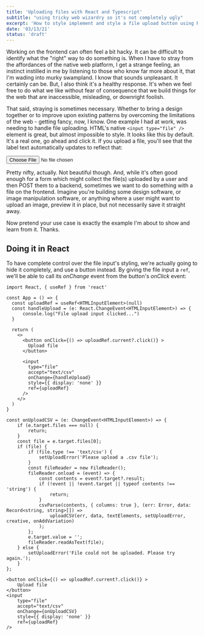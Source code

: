 ```yaml
---
title: 'Uploading files with React and Typescript'
subtitle: "using tricky web wizardry so it's not completely ugly"
excerpt: 'How to style implement and style a file upload button using React and Typescript.'
date: '03/13/21'
status: 'draft'
---
```


<Dropcap>
  Working on the frontend can often feel a bit hacky. It can be difficult to identify what the
  "right" way to do something is. When I have to stray from the affordances of the native web
  platform, I get a strange feeling, an instinct instilled in me by listening to those who know far
  more about it, that I'm wading into murky swampland. I know that sounds unpleasant. It certainly
  can be. But, I also think it's a healthy response. It's when we feel free to do what we like
  without fear of consequence that we build things for the web that are inaccessible, misleading, or
  downright foolish.
</Dropcap>

That said, straying is sometimes necessary. Whether to bring a design together or to improve upon existing patterns
by overcoming the limitations of the web - getting fancy, now, I know. One example I had at work, was needing to
handle file uploading. HTML's native `<input type="file" />` element is great, but almost impossible to style. It
looks like this by default. It's a real one, go ahead and click it. If you upload a file, you'll see that the label
text automatically updates to reflect that:

<div style={{ display: 'flex', justifyContent: 'center', marginBottom: '1.5rem' }}>
  <input type="file" />
</div>

Pretty nifty, actually. Not beautiful though. And, while it's often good enough for a form which might collect the file(s)
uploaded by a user and then POST them to a backend, sometimes we want to do something with a file on the frontend. Imagine
you're building some design software, or image manipulation software, or anything where a user might want to upload an image,
preview it in place, but not necessarily save it straight away.

Now pretend your use case is exactly the example I'm about to show and learn from it. Thanks.

## Doing it in React

To have complete control over the file input's styling, we're actually going to hide it completely, and use a button instead.
By giving the file input a `ref`, we'll be able to call its _onChange_ event from the button's _onClick_ event:

```TSX
import React, { useRef } from 'react'

const App = () => {
  const uploadRef = useRef<HTMLInputElement>(null)
  const handleUpload = (e: React.ChangeEvent<HTMLInputElement>) => {
      console.log("File upload input clicked...")
  }

  return (
    <>
      <button onClick={() => uploadRef.current?.click()} >
        Upload file
      </button>

      <input
        type="file"
        accept="text/csv"
        onChange={handleUpload}
        style={{ display: 'none' }}
        ref={uploadRef}
      />
    </>
  )
}
```

```TSX
const onUploadCSV = (e: ChangeEvent<HTMLInputElement>) => {
    if (e.target.files === null) {
        return;
    }
    const file = e.target.files[0];
    if (file) {
        if (file.type !== 'text/csv') {
            setUploadError('Please upload a .csv file');
        }
        const fileReader = new FileReader();
        fileReader.onload = (event) => {
            const contents = event?.target?.result;
            if (!event || !event.target || typeof contents !== 'string') {
                return;
            }
            csvParse(contents, { columns: true }, (err: Error, data: Record<string, string>[]) =>
                uploadCSV(err, data, textElements, setUploadError, creative, onAddVariation)
            );
        };
        e.target.value = '';
        fileReader.readAsText(file);
    } else {
        setUploadError('File could not be uploaded. Please try again.');
    }
};

<button onClick={() => uploadRef.current?.click()} >
    Upload file
</button>
<input
    type="file"
    accept="text/csv"
    onChange={onUploadCSV}
    style={{ display: 'none' }}
    ref={uploadRef}
/>
```
